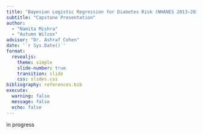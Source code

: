 ```yaml
---
title: "Bayesian Logistic Regression for Diabetes Risk (NHANES 2013–2014)"
subtitle: "Capstone Presentation"
author:
  - "Namita Mishra"
  - "Autumn Wilcox"
advisor: "Dr. Ashraf Cohen"
date: '`r Sys.Date()`'
format:
  revealjs:
    theme: simple
    slide-number: true
    transition: slide
    css: slides.css
bibliography: references.bib
execute:
  warning: false
  message: false
  echo: false
---
```


in progress